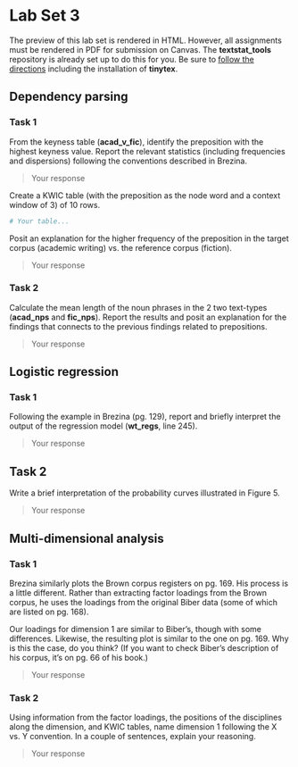 
# Lab Set 3

::: {.callout-note}
The preview of this lab set is rendered in HTML. However, all assignments must be rendered in PDF for submission on Canvas. The **textstat_tools** repository is already set up to do this for you. Be sure to [follow the directions](https://quarto.org/docs/output-formats/pdf-basics.html) including the installation of **tinytex**.
:::

## Dependency parsing

### Task 1

From the keyness table (**acad_v_fic**), identify the preposition with the highest keyness value. Report the relevant statistics (including frequencies and dispersions) following the conventions described in Brezina.

> Your response

Create a KWIC table (with the preposition as the node word and a context window of 3) of 10 rows.

```r
# Your table...
```

Posit an explanation for the higher frequency of the preposition in the target corpus (academic writing) vs. the reference corpus (fiction).

> Your response

### Task 2

Calculate the mean length of the noun phrases in the 2 two text-types (**acad_nps** and **fic_nps**). Report the results and posit an explanation for the findings that connects to the previous findings related to prepositions.

> Your response

## Logistic regression

### Task 1

Following the example in Brezina (pg. 129), report and briefly interpret the output of the regression model  (**wt_regs**, line 245).

> Your response

## Task 2

Write a brief interpretation of the probability curves illustrated in Figure 5.

> Your response

## Multi-dimensional analysis

### Task 1

Brezina similarly plots the Brown corpus registers on pg. 169. His process is a little different. Rather than extracting factor loadings from the Brown corpus, he uses the loadings from the original Biber data (some of which are listed on pg. 168).

Our loadings for dimension 1 are similar to Biber's, though with some differences. Likewise, the resulting plot is similar to the one on pg. 169. Why is this the case, do you think? (If you want to check Biber's description of his corpus, it's on pg. 66 of his book.)

> Your response

### Task 2

Using information from the factor loadings, the positions of the disciplines along the dimension, and KWIC tables, name dimension 1 following the X vs. Y convention. In a couple of sentences, explain your reasoning.

> Your response

